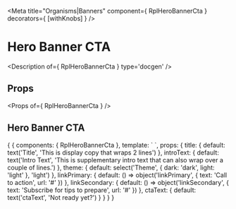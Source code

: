 
<Meta title="Organisms|Banners" component={ RplHeroBannerCta } decorators={ [withKnobs] } />

# Hero Banner CTA

<Description of={ RplHeroBannerCta } type='docgen' />

## Props

<Props of={ RplHeroBannerCta } />

## Hero Banner CTA
<Preview>
  <Story name="Hero Banner CTA" height="600px">
    {
      {
        components: { RplHeroBannerCta },
        template: `
          <rpl-hero-banner-cta
            :title="title"
            :introText="introText"
            :theme="theme"
            :linkPrimary="linkPrimary"
            :ctaText="ctaText"
            :linkSecondary="linkSecondary"
          />
        `,
        props: {
          title: {
            default: text('Title', 'This is display copy that wraps 2 lines')
          },
          introText: {
            default: text('Intro Text', 'This is supplementary intro text that can also wrap over a couple of lines.')
          },
          theme: {
            default: select('Theme', { dark: 'dark', light: 'light' }, 'light')
          },
          linkPrimary: {
            default: () => object('linkPrimary', { text: 'Call to action', url: '#' })
          },
          linkSecondary: {
            default: () => object('linkSecondary', { text: 'Subscribe for tips to prepare', url: '#' })
          },
          ctaText: {
            default: text('ctaText', 'Not ready yet?')
          }
        }
      }
    }
  </Story>
</Preview>
